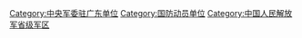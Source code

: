 [[Category:中央军委驻广东单位|Category:中央军委驻广东单位]]
[[Category:国防动员单位|Category:国防动员单位]]
[[Category:中国人民解放军省级军区|Category:中国人民解放军省级军区]]
